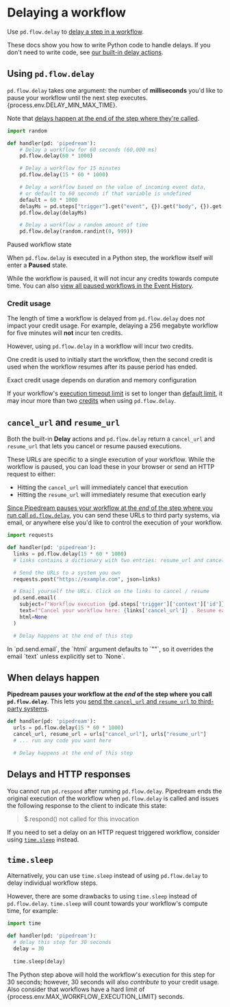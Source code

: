 
# Delaying a workflow

Use `pd.flow.delay` to [delay a step in a workflow](/workflows/flow-control/#delay).

These docs show you how to write Python code to handle delays. If you don't need to write code, see [our built-in delay actions](/workflows/flow-control/#delay-actions).

## Using `pd.flow.delay`

`pd.flow.delay` takes one argument: the number of **milliseconds** you'd like to pause your workflow until the next step executes. {process.env.DELAY_MIN_MAX_TIME}.

Note that [delays happen at the end of the step where they're called](#when-delays-happen).

```python
import random

def handler(pd: 'pipedream'):
    # Delay a workflow for 60 seconds (60,000 ms)
    pd.flow.delay(60 * 1000)

    # Delay a workflow for 15 minutes
    pd.flow.delay(15 * 60 * 1000)

    # Delay a workflow based on the value of incoming event data,
    # or default to 60 seconds if that variable is undefined
    default = 60 * 1000
    delayMs = pd.steps["trigger"].get("event", {}).get("body", {}).get("delayMs", default)
    pd.flow.delay(delayMs)

    # Delay a workflow a random amount of time
    pd.flow.delay(random.randint(0, 999))
```

<Callout type="info" emoji="ℹ️">
Paused workflow state

When `pd.flow.delay` is executed in a Python step, the workflow itself will enter a **Paused** state.

While the workflow is paused, it will not incur any credits towards compute time. You can also [view all paused workflows in the Event History](/event-history/#filtering-by-status).
</Callout>

### Credit usage

The length of time a workflow is delayed from `pd.flow.delay` does _not_ impact your credit usage. For example, delaying a 256 megabyte workflow for five minutes will **not** incur ten credits.

However, using `pd.flow.delay` in a workflow will incur two credits.

One credit is used to initially start the workflow, then the second credit is used when the workflow resumes after its pause period has ended.

<Callout type="info" emoji="ℹ️">
Exact credit usage depends on duration and memory configuration

If your workflow's [execution timeout limit](/workflows/settings/#execution-timeout-limit) is set to longer than [default limit](/limits/#time-per-execution), it may incur more than two [credits](/pricing/#credits) when using `pd.flow.delay`.
</Callout>

## `cancel_url` and `resume_url`

Both the built-in **Delay** actions and `pd.flow.delay` return a `cancel_url` and `resume_url` that lets you cancel or resume paused executions.

These URLs are specific to a single execution of your workflow. While the workflow is paused, you can load these in your browser or send an HTTP request to either:

- Hitting the `cancel_url` will immediately cancel that execution
- Hitting the `resume_url` will immediately resume that execution early

[Since Pipedream pauses your workflow at the _end_ of the step where you run call `pd.flow.delay`](#when-delays-happen), you can send these URLs to third party systems, via email, or anywhere else you'd like to control the execution of your workflow.

```python
import requests

def handler(pd: 'pipedream'):
  links = pd.flow.delay(15 * 60 * 1000)
  # links contains a dictionary with two entries: resume_url and cancel_url

  # Send the URLs to a system you own
  requests.post("https://example.com", json=links)

  # Email yourself the URLs. Click on the links to cancel / resume
  pd.send.email(
    subject=f"Workflow execution {pd.steps['trigger']['context']['id']}",
    text=f"Cancel your workflow here: {links['cancel_url']} . Resume early here: {links['resume_url']}",
    html=None
  )

  # Delay happens at the end of this step
```

<Callout type="warning" emoji="⚠">
In `pd.send.email`, the `html` argument defaults to `""`, so it overrides the email `text` unless explicitly set to `None`.
</Callout>

## When delays happen

**Pipedream pauses your workflow at the _end_ of the step where you call `pd.flow.delay`**. This lets you [send the `cancel_url` and `resume_url` to third-party systems](#cancel-url-and-resume-url).

```python
def handler(pd: 'pipedream'):
  urls = pd.flow.delay(15 * 60 * 1000)
  cancel_url, resume_url = urls["cancel_url"], urls["resume_url"]
  # ... run any code you want here

  # Delay happens at the end of this step
```

## Delays and HTTP responses

You cannot run `pd.respond` after running `pd.flow.delay`. Pipedream ends the original execution of the workflow when `pd.flow.delay` is called and issues the following response to the client to indicate this state:

> $.respond() not called for this invocation

If you need to set a delay on an HTTP request triggered workflow, consider using [`time.sleep`](#time-sleep) instead.

## `time.sleep`

Alternatively, you can use `time.sleep` instead of using `pd.flow.delay` to delay individual workflow steps.

However, there are some drawbacks to using `time.sleep` instead of `pd.flow.delay`. `time.sleep` will count towards your workflow's compute time, for example:

```python
import time

def handler(pd: 'pipedream'):
  # delay this step for 30 seconds
  delay = 30
  
  time.sleep(delay)
```

The Python step above will hold the workflow's execution for this step for 30 seconds; however, 30 seconds will also _contribute_ to your credit usage. Also consider that workflows have a hard limit of {process.env.MAX_WORKFLOW_EXECUTION_LIMIT} seconds.
